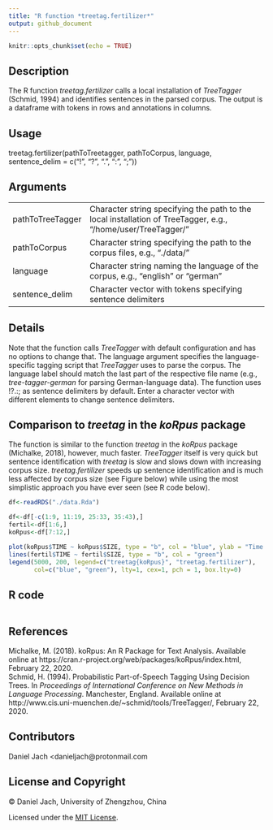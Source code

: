 ```yaml
---
title: "R function *treetag.fertilizer*"
output: github_document
---
```


```r
knitr::opts_chunk$set(echo = TRUE)
```

## Description

The R function *treetag.fertilizer* calls a local installation of *TreeTagger* (Schmid, 1994) and identifies sentences in the parsed corpus. The output is a dataframe with tokens in rows and annotations in columns.

## Usage

treetag.fertilizer(pathToTreetagger, pathToCorpus, language, sentence_delim = c("!", "?", ".", ":", ";"))

## Arguments  

 | 
 ---------|----------------------------------------------------------------------------------------------------
pathToTreeTagger | Character string specifying the path to the local installation of TreeTagger, e.g., "/home/user/TreeTagger/"
pathToCorpus | Character string specifying the path to the corpus files, e.g., "./data/"
language |	Character string naming the language of the corpus, e.g., "english" or "german"
sentence_delim |	Character vector with tokens specifying sentence delimiters

## Details  

Note that the function calls *TreeTagger* with default configuration and has no options to change that. The language argument specifies the language-specific tagging script that *TreeTagger* uses to parse the corpus. The language label should match the last part of the respective file name (e.g., *tree-tagger-german* for parsing German-language data). The function uses !?.:; as sentence delimiters by default. Enter a character vector with different elements to change sentence delimiters.

## Comparison to *treetag* in the *koRpus* package  

The function is similar to the function *treetag* in the *koRpus* package (Michalke, 2018), however, much faster. *TreeTagger* itself is very quick but sentence identification with *treetag* is slow and slows down with increasing corpus size. *treetag.fertilizer* speeds up sentence identification and is much less affected by corpus size (see Figure below) while using the most simplistic approach you have ever seen (see R code below).

```r

df<-readRDS("./data.Rda")

df<-df[-c(1:9, 11:19, 25:33, 35:43),]
fertil<-df[1:6,]
koRpus<-df[7:12,]

plot(koRpus$TIME ~ koRpus$SIZE, type = "b", col = "blue", ylab = "Time elapsed in seconds", xlab = "Corpus size in number of sentences")
lines(fertil$TIME ~ fertil$SIZE, type = "b", col = "green")
legend(5000, 200, legend=c("treetag{koRpus}", "treetag.fertilizer"),
       col=c("blue", "green"), lty=1, cex=1, pch = 1, box.lty=0)

```

## R code  

```r
```

## References  

Michalke, M. (2018). koRpus: An R Package for Text Analysis. Available online at https://cran.r-project.org/web/packages/koRpus/index.html, February 22, 2020.<br>
Schmid, H. (1994). Probabilistic Part-of-Speech Tagging Using Decision Trees. In *Proceedings of International Conference on New Methods in Language Processing*. Manchester, England. Available online at http://www.cis.uni-muenchen.de/~schmid/tools/TreeTagger/, February 22, 2020. 

## Contributors  

Daniel Jach <danieljach\@protonmail.com<br>

## License and Copyright  


&copy; Daniel Jach, University of Zhengzhou, China

Licensed under the [MIT License](LICENSE).